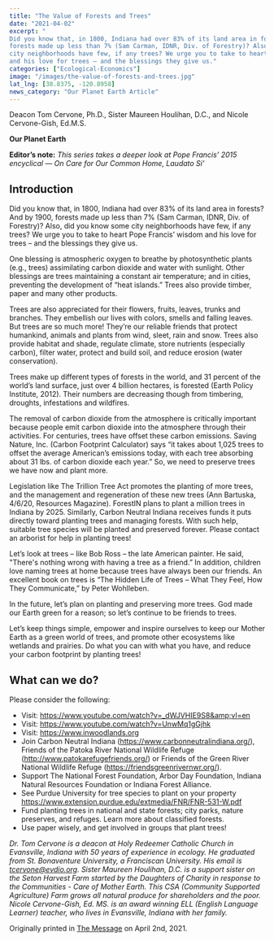 ```yaml
---
title: "The Value of Forests and Trees"
date: "2021-04-02"
excerpt: "
Did you know that, in 1800, Indiana had over 83% of its land area in forests? And by 1900,
forests made up less than 7% (Sam Carman, IDNR, Div. of Forestry)? Also, did you know some
city neighborhoods have few, if any trees? We urge you to take to heart Pope Francis’ wisdom
and his love for trees – and the blessings they give us."
categories: ["Ecological-Economics"]
image: "/images/the-value-of-forests-and-trees.jpg"
lat_lng: [38.8375, -120.8958]
news_category: "Our Planet Earth Article"
---
```


<CustomImage
  src="https://raw.githubusercontent.com/MCervone14/our-planet-earth-articles/main/images/the-value-of-forests-and-trees.jpg"
  alt="Forest with trees and sunlight coming through the trees."
  priority={true}
/>

Deacon Tom Cervone, Ph.D., Sister Maureen Houlihan, D.C., and Nicole Cervone-Gish, Ed.M.S.

**Our Planet Earth**

**Editor’s note:** _This series takes a deeper look at Pope Francis’ 2015 encyclical ― On Care for
Our Common Home, Laudato Si’_

## Introduction

Did you know that, in 1800, Indiana had over 83% of its land area in forests? And by 1900,
forests made up less than 7% (Sam Carman, IDNR, Div. of Forestry)? Also, did you know some
city neighborhoods have few, if any trees? We urge you to take to heart Pope Francis’ wisdom
and his love for trees – and the blessings they give us.

One blessing is atmospheric oxygen to breathe by photosynthetic plants (e.g., trees) assimilating
carbon dioxide and water with sunlight. Other blessings are trees maintaining a constant air
temperature; and in cities, preventing the development of “heat islands.” Trees also provide
timber, paper and many other products.

Trees are also appreciated for their flowers, fruits, leaves, trunks and branches. They embellish
our lives with colors, smells and falling leaves. But trees are so much more! They’re our reliable
friends that protect humankind, animals and plants from wind, sleet, rain and snow. Trees also
provide habitat and shade, regulate climate, store nutrients (especially carbon), filter water,
protect and build soil, and reduce erosion (water conservation).

Trees make up different types of forests in the world, and 31 percent of the world’s land surface,
just over 4 billion hectares, is forested (Earth Policy Institute, 2012). Their numbers are
decreasing though from timbering, droughts, infestations and wildfires.

The removal of carbon dioxide from the atmosphere is critically important because people emit
carbon dioxide into the atmosphere through their activities. For centuries, trees have offset these
carbon emissions. Saving Nature, Inc. (Carbon Footprint Calculator) says “it takes about 1,025
trees to offset the average American’s emissions today, with each tree absorbing about 31 lbs. of
carbon dioxide each year.” So, we need to preserve trees we have now and plant more.

Legislation like The Trillion Tree Act promotes the planting of more trees, and the management
and regeneration of these new trees (Ann Bartuska, 4/6/20, Resources Magazine). ForestIN plans
to plant a million trees in Indiana by 2025. Similarly, Carbon Neutral Indiana receives funds it
puts directly toward planting trees and managing forests. With such help, suitable tree species
will be planted and preserved forever. Please contact an arborist for help in planting trees!

Let’s look at trees – like Bob Ross – the late American painter. He said, &quot;There&#39;s nothing wrong
with having a tree as a friend.” In addition, children love naming trees at home because trees
have always been our friends. An excellent book on trees is “The Hidden Life of Trees – What
They Feel, How They Communicate,” by Peter Wohlleben.

In the future, let’s plan on planting and preserving more trees. God made our Earth green for a
reason; so let’s continue to be friends to trees.

Let’s keep things simple, empower and inspire ourselves to keep our Mother Earth as a green
world of trees, and promote other ecosystems like wetlands and prairies. Do what you can with
what you have, and reduce your carbon footprint by planting trees!

## What can we do?

Please consider the following:

- Visit: https://www.youtube.com/watch?v=_dWJVHIE9S8&amp;vl=en
- Visit: https://www.youtube.com/watch?v=UnwMq1gGjhk
- Visit: https://www.inwoodlands.org
- Join Carbon Neutral Indiana (https://www.carbonneutralindiana.org/), Friends of the
  Patoka River National Wildlife Refuge (http://www.patokarefugefriends.org/) or Friends
  of the Green River National Wildlife Refuge (https://friendsgreenrivernwr.org/).
- Support The National Forest Foundation, Arbor Day Foundation, Indiana Natural
  Resources Foundation or Indiana Forest Alliance.
- See Purdue University for tree species to plant on your property
  https://www.extension.purdue.edu/extmedia/FNR/FNR-531-W.pdf
- Fund planting trees in national and state forests; city parks, nature preserves, and refuges.
  Learn more about classified forests.
- Use paper wisely, and get involved in groups that plant trees!

_Dr. Tom Cervone is a deacon at Holy Redeemer Catholic Church in Evansville, Indiana with 50
years of experience in ecology. He graduated from St. Bonaventure University, a Franciscan
University. His email is tcervone@evdio.org. Sister Maureen Houlihan, D.C. is a support sister
on the Seton Harvest Farm started by the Daughters of Charity in response to the Communities -
Care of Mother Earth. This CSA (Community Supported Agriculture) Farm grows all natural
produce for shareholders and the poor. Nicole Cervone-Gish, Ed. MS. is an award winning ELL
(English Language Learner) teacher, who lives in Evansville, Indiana with her family._

Originally printed in [The Message](https://evdiomessage.org/) on April 2nd, 2021.
